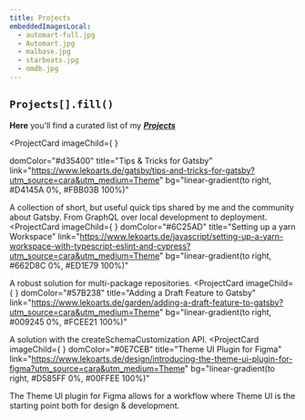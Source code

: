 ```yaml
---
title: Projects
embeddedImagesLocal:
  - automart-full.jpg
  - Automart.jpg
  - malbase.jpg
  - starbeats.jpg
  - omdb.jpg
---
```


## `Projects[].fill()`


**Here** you'll find a curated list of my **_[Projects](https://www.github.com/retr0ville)_**

<ProjectCard
  imageChild={
    <GatsbyImage
      imgClassName="project-card-image"
      image={getImage(props.projectImages[0])}
      alt="A cinema"
      width={550}
      height={260}
    />
  }
  
  domColor="#d35400"
  title="Tips & Tricks for Gatsby"
  link="https://www.lekoarts.de/gatsby/tips-and-tricks-for-gatsby?utm_source=cara&utm_medium=Theme"
  bg="linear-gradient(to right, #D4145A 0%, #FBB03B 100%)"
>
  A collection of short, but useful quick tips shared by me and the community
  about Gatsby. From GraphQL over local development to deployment.
</ProjectCard>
<ProjectCard
  imageChild={
    <GatsbyImage
      imgClassName="project-card-image"
      image={getImage(props.projectImages[1])}
      alt="A cinema"
      width={550}
      height={260}
    />
  }
  domColor="#6C25AD"
  title="Setting  up a yarn Workspace"
  link="https://www.lekoarts.de/javascript/setting-up-a-yarn-workspace-with-typescript-eslint-and-cypress?utm_source=cara&utm_medium=Theme"
  bg="linear-gradient(to right, #662D8C 0%, #ED1E79 100%)"
>
  A robust solution for multi-package repositories.
</ProjectCard>
<ProjectCard
  imageChild={
    <GatsbyImage
      imgClassName="project-card-image"
      image={getImage(props.projectImages[2])}
      alt="A cinema"
      width={550}
      height={260}
    />
  }
  domColor="#57B238"
  title="Adding a Draft Feature to Gatsby"
  link="https://www.lekoarts.de/garden/adding-a-draft-feature-to-gatsby?utm_source=cara&utm_medium=Theme"
  bg="linear-gradient(to right, #009245 0%, #FCEE21 100%)"
>
  A solution with the createSchemaCustomization API.
</ProjectCard>
<ProjectCard
  imageChild={
    <GatsbyImage
      imgClassName="project-card-image"
      image={getImage(props.projectImages[3])}
      alt="A cinema"
      width={550}
      height={260}
    />
  }
  domColor="#0E7CEB"
  title="Theme UI Plugin for Figma"
  link="https://www.lekoarts.de/design/introducing-the-theme-ui-plugin-for-figma?utm_source=cara&utm_medium=Theme"
  bg="linear-gradient(to right, #D585FF 0%, #00FFEE 100%)"
>
  The Theme UI plugin for Figma allows for a workflow where Theme UI is the
  starting point both for design & development.
</ProjectCard>
